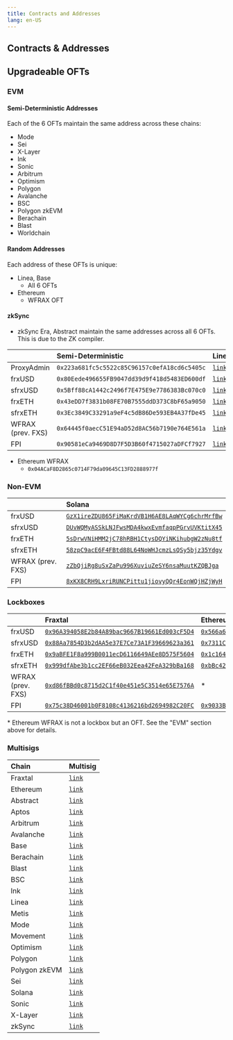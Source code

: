 ```yaml
---
title: Contracts and Addresses
lang: en-US
---
```


## Contracts & Addresses

## Upgradeable OFTs

### EVM

#### Semi-Deterministic Addresses

Each of the 6 OFTs maintain the same address across these chains:

- Mode
- Sei
- X-Layer
- Ink
- Sonic
- Arbitrum
- Optimism
- Polygon
- Avalanche
- BSC
- Polygon zkEVM
- Berachain
- Blast
- Worldchain

#### Random Addresses

Each address of these OFTs is unique:

- Linea, Base
  - All 6 OFTs
- Ethereum
  - WFRAX OFT

#### zkSync

- zkSync Era, Abstract maintain the same addresses across all 6 OFTs. This is due to the ZK compiler.

|                   | Semi-Deterministic                           | Linea                                                                                | Base                                                                              | zkSync                                       |
| :---------------- | :------------------------------------------- | :----------------------------------------------------------------------------------- | :-------------------------------------------------------------------------------- | :------------------------------------------- |
| ProxyAdmin        | `0x223a681fc5c5522c85C96157c0efA18cd6c5405c` | [`link`](https://lineascan.build/address/0x3cf371c128b092b085B7732069cEAF3Fd863F270) | [`link`](https://basescan.org/address/0xe5020A6d073a794B6E7f05678707dE47986Fb0b6) | `0xe59dcae52a4ffa39be99588486c84bc2dc1ba52f` |
| frxUSD            | `0x80Eede496655FB9047dd39d9f418d5483ED600df` | [`link`](https://lineascan.build/address/0xC7346783f5e645aa998B106Ef9E7f499528673D8) | [`link`](https://basescan.org/address/0xe5020A6d073a794B6E7f05678707dE47986Fb0b6) | `0xEa77c590Bb36c43ef7139cE649cFBCFD6163170d` |
| sfrxUSD           | `0x5Bff88cA1442c2496f7E475E9e7786383Bc070c0` | [`link`](https://lineascan.build/address/0x592a48c0FB9c7f8BF1701cB0136b90DEa2A5B7B6) | [`link`](https://basescan.org/address/0x91A3f8a8d7a881fBDfcfEcd7A2Dc92a46DCfa14e) | `0x9F87fbb47C33Cd0614E43500b9511018116F79eE` |
| frxETH            | `0x43eDD7f3831b08FE70B7555ddD373C8bF65a9050` | [`link`](https://lineascan.build/address/0xB1aFD04774c02AE84692619448B08BA79F19b1ff) | [`link`](https://basescan.org/address/0x7eb8d1E4E2D0C8b9bEDA7a97b305cF49F3eeE8dA) | `0xc7Ab797019156b543B7a3fBF5A99ECDab9eb4440` |
| sfrxETH           | `0x3Ec3849C33291a9eF4c5dB86De593EB4A37fDe45` | [`link`](https://lineascan.build/address/0x383Eac7CcaA89684b8277cBabC25BCa8b13B7Aa2) | [`link`](https://basescan.org/address/0x192e0C7Cc9B263D93fa6d472De47bBefe1Fb12bA) | `0xFD78FD3667DeF2F1097Ed221ec503AE477155394` |
| WFRAX (prev. FXS) | `0x64445f0aecC51E94aD52d8AC56b7190e764E561a` | [`link`](https://lineascan.build/address/0x5217Ab28ECE654Aab2C68efedb6A22739df6C3D5) | [`link`](https://basescan.org/address/0x0CEAC003B0d2479BebeC9f4b2EBAd0a803759bbf) | `0xAf01aE13Fb67AD2bb2D76f29A83961069a5F245F` |
| FPI               | `0x90581eCa9469D8D7F5D3B60f4715027aDFCf7927` | [`link`](https://lineascan.build/address/0xDaF72Aa849d3C4FAA8A9c8c99f240Cf33dA02fc4) | [`link`](https://basescan.org/address/0xEEdd3A0DDDF977462A97C1F0eBb89C3fbe8D084B) | `0x580F2ee1476eDF4B1760bd68f6AaBaD57dec420E` |

- Ethereum WFRAX
  - `0x04ACaF8D2865c0714F79da09645C13FD2888977f`

### Non-EVM

|                   | Solana                                                                                                                  |
| :---------------- | :---------------------------------------------------------------------------------------------------------------------- |
| frxUSD            | [`GzX1ireZDU865FiMaKrdVB1H6AE8LAqWYCg6chrMrfBw`](https://solscan.io/token/GzX1ireZDU865FiMaKrdVB1H6AE8LAqWYCg6chrMrfBw) |
| sfrxUSD           | [`DUvWQMyASSkLNJFwsMDA4kwxEvmfaqpPGrvUVKtitX45`](https://solscan.io/token/DUvWQMyASSkLNJFwsMDA4kwxEvmfaqpPGrvUVKtitX45) |
| frxETH            | [`5sDrwVNiHMM2jC78hRBH1CtysDQYiNKihubgW2zNu8tf`](https://solscan.io/token/5sDrwVNiHMM2jC78hRBH1CtysDQYiNKihubgW2zNu8tf) |
| sfrxETH           | [`58zpC9acE6F4FBtd88L64NoWHJcmzLsQSy5bjz35Ydgv`](https://solscan.io/token/58zpC9acE6F4FBtd88L64NoWHJcmzLsQSy5bjz35Ydgv) |
| WFRAX (prev. FXS) | [`zZbQjiRg8uSxZaPu996XuviuZeSY6nsaMuutKZQBJga`](https://solscan.io/token/zZbQjiRg8uSxZaPu996XuviuZeSY6nsaMuutKZQBJga)   |
| FPI               | [`8xKX8CRH9LxriRUNCPittu1jiovyQQr4EonWQjHZjWyH`](https://solscan.io/token/8xKX8CRH9LxriRUNCPittu1jiovyQQr4EonWQjHZjWyH) |

### Lockboxes

|                   | Fraxtal                                                                                                                 | Ethereum                                                                                                                | Ethereum (legacy)                                                                                                       |
| :---------------- | :---------------------------------------------------------------------------------------------------------------------- | :---------------------------------------------------------------------------------------------------------------------- | :---------------------------------------------------------------------------------------------------------------------- |
| frxUSD            | [`0x96A394058E2b84A89bac9667B19661Ed003cF5D4`](https://fraxscan.com/address/0x96A394058E2b84A89bac9667B19661Ed003cF5D4) | [`0x566a6442A5A6e9895B9dCA97cC7879D632c6e4B0`](https://etherscan.io/address/0x566a6442A5A6e9895B9dCA97cC7879D632c6e4B0) | [`0x909DBdE1eBE906Af95660033e478D59EFe831fED`](https://etherscan.io/address/0x909DBdE1eBE906Af95660033e478D59EFe831fED) |
| sfrxUSD           | [`0x88Aa7854D3b2dAA5e37E7Ce73A1F39669623a361`](https://fraxscan.com/address/0x88Aa7854D3b2dAA5e37E7Ce73A1F39669623a361) | [`0x7311CEA93ccf5f4F7b789eE31eBA5D9B9290E126`](https://etherscan.io/address/0x7311CEA93ccf5f4F7b789eE31eBA5D9B9290E126) | [`0xe4796cCB6bB5DE2290C417Ac337F2b66CA2E770E`](https://etherscan.io/address/0xe4796cCB6bB5DE2290C417Ac337F2b66CA2E770E) |
| frxETH            | [`0x9aBFE1F8a999B0011ecD6116649AEe8D575F5604`](https://fraxscan.com/address/0x9aBFE1F8a999B0011ecD6116649AEe8D575F5604) | [`0x1c1649A38f4A3c5A0c4a24070f688C525AB7D6E6`](https://etherscan.io/address/0x1c1649A38f4A3c5A0c4a24070f688C525AB7D6E6) | [`0xF010a7c8877043681D59AD125EbF575633505942`](https://etherscan.io/address/0xF010a7c8877043681D59AD125EbF575633505942) |
| sfrxETH           | [`0x999dfAbe3b1cc2EF66eB032Eea42FeA329bBa168`](https://fraxscan.com/address/0x999dfAbe3b1cc2EF66eB032Eea42FeA329bBa168) | [`0xbBc424e58ED38dd911309611ae2d7A23014Bd960`](https://etherscan.io/address/0xbBc424e58ED38dd911309611ae2d7A23014Bd960) | [`0x1f55a02A049033E3419a8E2975cF3F572F4e6E9A`](https://etherscan.io/address/0x1f55a02A049033E3419a8E2975cF3F572F4e6E9A) |
| WFRAX (prev. FXS) | [`0xd86fBBd0c8715d2C1f40e451e5C3514e65E7576A`](https://fraxscan.com/address/0xd86fBBd0c8715d2C1f40e451e5C3514e65E7576A) | \*                                                                                                                      | [`0x23432452B720C80553458496D4D9d7C5003280d0`](https://etherscan.io/address/0x23432452B720C80553458496D4D9d7C5003280d0) |
| FPI               | [`0x75c38D46001b0F8108c4136216bd2694982C20FC`](https://fraxscan.com/address/0x75c38D46001b0F8108c4136216bd2694982C20FC) | [`0x9033BAD7aA130a2466060A2dA71fAe2219781B4b`](https://etherscan.io/address/0x9033BAD7aA130a2466060A2dA71fAe2219781B4b) | [`0x6Eca253b102D41B6B69AC815B9CC6bD47eF1979d`](https://etherscan.io/address/0x6Eca253b102D41B6B69AC815B9CC6bD47eF1979d) |

\* Ethereum WFRAX is not a lockbox but an OFT. See the "EVM" section above for details.

### Multisigs

| Chain         | Multisig                                                                                                             |
| :------------ | :------------------------------------------------------------------------------------------------------------------- |
| Fraxtal       | [`link`](https://safe.mainnet.frax.com/home?safe=fraxtal:0x5f25218ed9474b721d6a38c115107428E832fA2E)                 |
| Ethereum      | [`link`](https://app.safe.global/home?safe=eth:0xB1748C79709f4Ba2Dd82834B8c82D4a505003f27)                           |
| Abstract      | [`link`](https://abstract-safe.protofire.io/home?safe=abstract:0xcC20eAE3CdC554E96291708B362dF349CC443808)           |
| Aptos         | [`link`](https://aptos.m-safe.io/assets?msafe=0x6f9e27569fb34873f13a6868b3732b384f81c89fb525a623a969fdba155de21c)    |
| Arbitrum      | [`link`](https://app.safe.global/home?safe=arb1:0xe61D9ed1e5Dc261D1e90a99304fADCef2c76FD10)                          |
| Avalanche     | [`link`](https://app.safe.global/home?safe=avax:0xc036Caff65c1A31eAa53e60F6E17f1E6689937AA)                          |
| Base          | [`link`](https://app.safe.global/home?safe=base:0xCBfd4Ef00a8cf91Fd1e1Fe97dC05910772c15E53)                          |
| Berachain     | [`link`](https://safe.berachain.com/home?safe=berachain:0x436b303dAf4b95e94ad86cA3821d5E50eB0De3aA)                  |
| Blast         | [`link`](https://blast-safe.io/home?safe=blast:0x33A133020b2C2CD41a24F74033B11EC2fC0bF97a)                           |
| BSC           | [`link`](https://app.safe.global/home?safe=bnb:0x8811Da0385cCf1848B21475A42eA4D07Fc5d964a)                           |
| Ink           | [`link`](https://app.safe.global/home?safe=ink:0x91eBC17cD330DD694225133455583FBCA54b8eC8)                           |
| Linea         | [`link`](https://safe.linea.build/home?safe=linea:0x0E5a5284820E350ffce7fe7ba3364FaC1C53eaFD)                        |
| Metis         | [`link`](https://metissafe.tech/home?safe=metis-andromeda:0xF4A4F32732F9B2fB84Ee28c58616946F3bF80F7d)                |
| Mode          | [`link`](https://safe.optimism.io/home?safe=mode:0x6336CFA6eDBeC2A459d869031DB77fC2770Eaa66)                         |
| Movement      | [`link`](https://movement.m-safe.io/assets?msafe=0xda80fe6404a059e99569ba06f8d87814b3a9521c8d6c78ac5ed4ca75ad867ab3) |
| Optimism      | [`link`](https://app.safe.global/home?safe=oeth:0x0dF840dCbf1229262A4125C1fc559bd338eC9491)                          |
| Polygon       | [`link`](https://app.safe.global/home?safe=matic:0xDCB5A4b6Ee39447D700F4FA3303B1d1c25Ea9cA7)                         |
| Polygon zkEVM | [`link`](https://app.safe.global/home?safe=zkevm:0x57445fD8d544e5D313e4f715220103b091814df4)                         |
| Sei           | [`link`](https://sei-safe.protofire.io/home?safe=sei:0x0357D02fc95320b990322d3ff69204c3D251171b)                     |
| Solana        | [`link`](https://app.squads.so/squads/FSRTW4KPGifKL8yKcZ8mfoR9mKtAjwZiTHbHwgix8AQo/home)                             |
| Sonic         | [`link`](https://app.safe.global/home?safe=sonic:0x457aEa9180b60a7076a9cf4E2485F266c9E47657)                         |
| X-Layer       | [`link`](https://app.safe.global/home?safe=xlayer:0xe7Cc52f0C86f4FAB6630f1E26167B487fbF66a61)                        |
| zkSync        | [`link`](https://app.safe.global/home?safe=zksync:0xd492dF0ce7905D7d91aE48F5e893AcAa38221486)                        |
